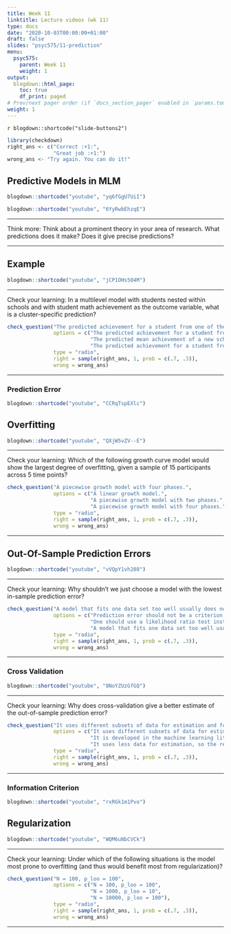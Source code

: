 ```yaml
---
title: Week 11
linktitle: Lecture videos (wk 11)
type: docs
date: "2020-10-03T00:00:00+01:00"
draft: false
slides: "psyc575/11-prediction"
menu:
  psyc575:
    parent: Week 11
    weight: 1
output:
  blogdown::html_page:
    toc: true
    df_print: paged
# Prev/next pager order (if `docs_section_pager` enabled in `params.toml`)
weight: 1
---
```


`r blogdown::shortcode("slide-buttons2")`

```r
library(checkdown)
right_ans <- c("Correct :+1:", 
               "Great job :+1:")
wrong_ans <- "Try again. You can do it!"
```

## Predictive Models in MLM

```r
blogdown::shortcode("youtube", "yq6fGgU7UiI")
```

```r
blogdown::shortcode("youtube", "6YyRwbEhzqE")
```

***

Think more: Think about a prominent theory in your area of research. What predictions does it make? Does it give precise predictions? 

***

## Example

```r
blogdown::shortcode("youtube", "jCP1OHs504M")
```

***

Check your learning: In a multilevel model with students nested within schools and with student math achievement as the outcome variable, what is a cluster-specific prediction?

```r
check_question("The predicted achievement for a student from one of the schools included in the sample.", 
               options = c("The predicted achievement for a student from one of the schools included in the sample.", 
                           "The predicted mean achievement of a new school.", 
                           "The predicted achievement for a student from a new school that are not part of the sample."), 
               type = "radio", 
               right = sample(right_ans, 1, prob = c(.7, .3)), 
               wrong = wrong_ans)
```

***

### Prediction Error

```r
blogdown::shortcode("youtube", "CCRqTspEXlc")
```

## Overfitting

```r
blogdown::shortcode("youtube", "QXjW5vZV--E")
```

***

Check your learning: Which of the following growth curve model would show the largest degree of overfitting, given a sample of 15 participants across 5 time points?

```r
check_question("A piecewise growth model with four phases.", 
               options = c("A linear growth model.", 
                           "A piecewise growth model with two phases.", 
                           "A piecewise growth model with four phases."), 
               type = "radio", 
               right = sample(right_ans, 1, prob = c(.7, .3)), 
               wrong = wrong_ans)
```

***

## Out-Of-Sample Prediction Errors

```r
blogdown::shortcode("youtube", "vVQpY1vh208")
```

***

Check your learning: Why shouldn't we just choose a model with the lowest in-sample prediction error?

```r
check_question("A model that fits one data set too well usually does not fit well with other data sets.", 
               options = c("Prediction error should not be a criterion for choosing among models.", 
                           "One should use a likelihood ratio test instead.", 
                           "A model that fits one data set too well usually does not fit well with other data sets."), 
               type = "radio", 
               right = sample(right_ans, 1, prob = c(.7, .3)), 
               wrong = wrong_ans)
```

***

### Cross Validation

```r
blogdown::shortcode("youtube", "8NoYZUzGfGQ")
```

***

Check your learning: Why does cross-validation give a better estimate of the out-of-sample prediction error?

```r
check_question("It uses different subsets of data for estimation and for prediction.", 
               options = c("It uses different subsets of data for estimation and for prediction.", 
                           "It is developed in the machine learning literature.", 
                           "It uses less data for estimation, so the results are more stable."), 
               type = "radio", 
               right = sample(right_ans, 1, prob = c(.7, .3)), 
               wrong = wrong_ans)
```

***

### Information Criterion

```r
blogdown::shortcode("youtube", "rxRGk1m1Pvo")
```

## Regularization

```r
blogdown::shortcode("youtube", "WQM6uNbCVCk")
```

***

Check your learning: Under which of the following situations is the model most prone to overfitting (and thus would benefit most from regularization)?

```r
check_question("N = 100, p_loo = 100", 
               options = c("N = 100, p_loo = 100", 
                           "N = 1000, p_loo = 10", 
                           "N = 10000, p_loo = 100"), 
               type = "radio", 
               right = sample(right_ans, 1, prob = c(.7, .3)), 
               wrong = wrong_ans)
```

***
